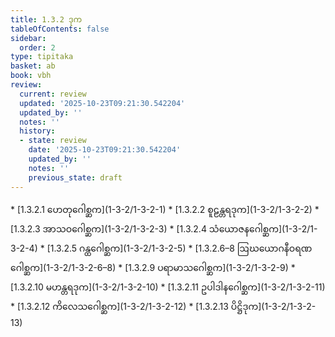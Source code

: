 ```yaml
---
title: 1.3.2 ဒုက
tableOfContents: false
sidebar:
  order: 2
type: tipitaka
basket: ab
book: vbh
review:
  current: review
  updated: '2025-10-23T09:21:30.542204'
  updated_by: ''
  notes: ''
  history:
  - state: review
    date: '2025-10-23T09:21:30.542204'
    updated_by: ''
    notes: ''
    previous_state: draft
---
```



<ReviewStatus review={frontmatter.review} showDetails={true} />

<HypothesisAnnotation frontmatter={frontmatter} />

<DynamicBreadcrumb />



<TableOfContents book="vbh" section="1.3.2">
* [1.3.2.1 ဟေတုဂေါစ္ဆက](1-3-2/1-3-2-1)
* [1.3.2.2 စူဠန္တရဒုက](1-3-2/1-3-2-2)
* [1.3.2.3 အာသဝဂေါစ္ဆက](1-3-2/1-3-2-3)
* [1.3.2.4 သံယောဇနဂေါစ္ဆက](1-3-2/1-3-2-4)
* [1.3.2.5 ဂန္ထဂေါစ္ဆက](1-3-2/1-3-2-5)
* [1.3.2.6–8 ဩဃယောဂနီဝရဏဂေါစ္ဆက](1-3-2/1-3-2-6–8)
* [1.3.2.9 ပရာမာသဂေါစ္ဆက](1-3-2/1-3-2-9)
* [1.3.2.10 မဟန္တရဒုက](1-3-2/1-3-2-10)
* [1.3.2.11 ဥပါဒါနဂေါစ္ဆက](1-3-2/1-3-2-11)
* [1.3.2.12 ကိလေသဂေါစ္ဆက](1-3-2/1-3-2-12)
* [1.3.2.13 ပိဋ္ဌိဒုက](1-3-2/1-3-2-13)
</TableOfContents>